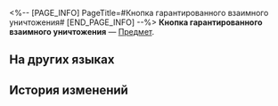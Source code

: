 <%-- [PAGE_INFO]
PageTitle=#Кнопка гарантированного взаимного уничтожения#
[END_PAGE_INFO] --%>
{{Предмет Инфобокс
|id          = 294002
|Изображение = Предмет Кнопка гарантированного взаимного уничтожения.png
|Тип         = 
|Инвентарь   = 
|Редкость    = 4
|Эффект      = 
|Описание    = Таинственная кнопка, которая появилась в хранилище Звёздного экспресса. Интуиция подсказывает, что лучше на эту кнопку не нажимать
}}
{{Описание|''«Недотёпы в масках подсчитали, что 476 цивилизаций уничтожили сами себя в результате гражданской войны, потому что кнопки запуска оружия массового уничтожения выглядели слишком заманчиво».''}}
'''Кнопка гарантированного взаимного уничтожения''' — [[Предмет]].

==На других языках==
{{На других языках
|en   = Mutually Assured Destruction Button
|zhs  = 相互保证毁灭按钮
|zht  = 相互保證毀滅按鈕
|ja   = 相互保証破滅ボタン
|ko   = 상호 확증 파괴 버튼
|es   = Botón de destrucción mutua garantizada
|fr   = Bouton de «&nbsp;destruction mutuelle&nbsp;»
|ru   = Кнопка гарантированного взаимного уничтожения
|th   = ปุ่มรับประกันการทำลายล้างร่วมกัน
|vi   = Nút Đảm Bảo Hủy Diệt Lẫn Nhau
|de   = Knopf für gegenseitig zugesicherte Zerstörung
|id   = Tombol Penghancur Dua Arah
|pt   = Botão de Destruição Mútua Garantida
}}

==История изменений==
{{История изменений|3.5}}